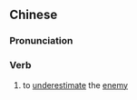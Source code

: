 {{also|轻敌}}
==Chinese==
{{zh-forms|s=轻敌}}

===Pronunciation===
{{zh-pron
|m=qīngdí
|c=hing1 dik6
|mn=qz:kheng-tia̍k/tw,xm:kheng-te̍k/zz:khin-te̍k
|cat=v
}}

===Verb===
{{zh-verb}}

# to [[underestimate]] the [[enemy]]